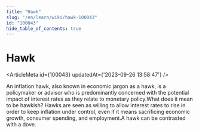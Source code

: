 ```yaml
---
title: "Hawk"
slug: "/en/learn/wiki/hawk-100043"
id: "100043"
hide_table_of_contents: true
---
```



# Hawk

<ArticleMeta id={100043} updatedAt={'2023-09-26 13:58:47'} />
<div className='border-solid border-b border-t-0 my-4 border-[var(--ifm-color-gray-300)]' />

An inflation hawk, also known in economic jargon as a hawk, is a policymaker or advisor who is predominantly concerned with the potential impact of interest rates as they relate to monetary policy.What does it mean to be hawkish? Hawks are seen as willing to allow interest rates to rise in order to keep inflation under control, even if it means sacrificing economic growth, consumer spending, and employment.A hawk can be contrasted with a dove.
